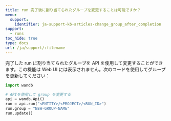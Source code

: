 ---
title: run 完了後に割り当てられたグループを変更することは可能ですか？
menu:
  support:
    identifier: ja-support-kb-articles-change_group_after_completion
support:
  - runs
toc_hide: true
type: docs
url: /ja/support/:filename
---
完了した run に割り当てられたグループを API を使用して変更することができます。この機能は Web UI には表示されません。次のコードを使用してグループを更新してください：

```python
import wandb

# APIを使用して group を変更する
api = wandb.Api()
run = api.run("<ENTITY>/<PROJECT>/<RUN_ID>")
run.group = "NEW-GROUP-NAME"
run.update()
```
